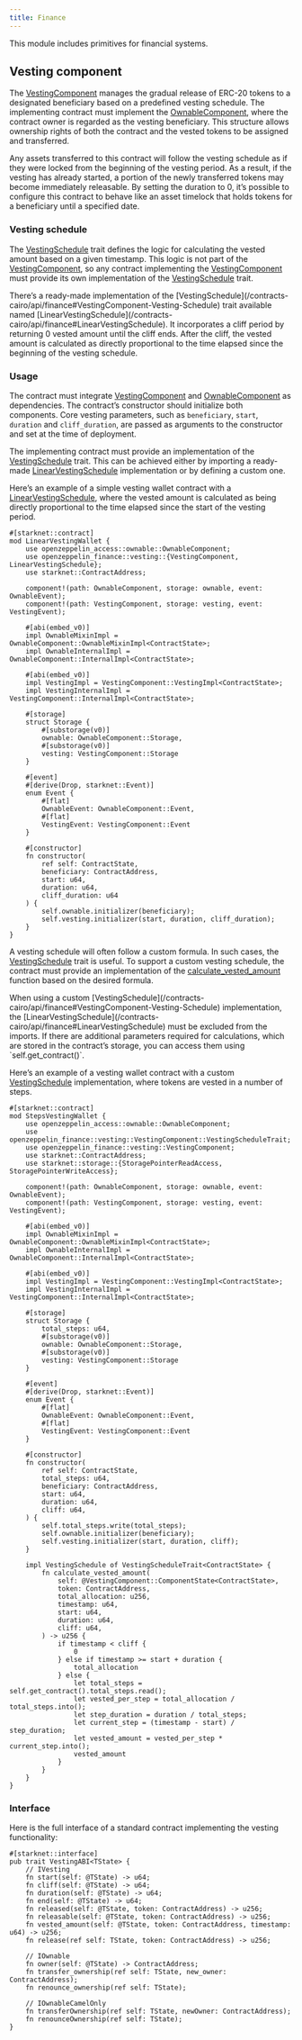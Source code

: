 ```yaml
---
title: Finance
---
```


This module includes primitives for financial systems.

## Vesting component

The [VestingComponent](/contracts-cairo/api/finance#VestingComponent) manages the gradual release of ERC-20 tokens to a designated beneficiary based on a predefined vesting schedule.
The implementing contract must implement the [OwnableComponent](/contracts-cairo/api/access#OwnableComponent), where the contract owner is regarded as the vesting beneficiary.
This structure allows ownership rights of both the contract and the vested tokens to be assigned and transferred.

<Callout>
Any assets transferred to this contract will follow the vesting schedule as if they were locked from the beginning of the vesting period.
As a result, if the vesting has already started, a portion of the newly transferred tokens may become immediately releasable.
</Callout>

<Callout>
By setting the duration to 0, it’s possible to configure this contract to behave like an asset timelock that holds tokens
for a beneficiary until a specified date.
</Callout>

### Vesting schedule

The [VestingSchedule](/contracts-cairo/api/finance#VestingComponent-Vesting-Schedule) trait defines the logic for calculating the vested amount based on a given timestamp. This
logic is not part of the [VestingComponent](/contracts-cairo/api/finance#VestingComponent), so any contract implementing the [VestingComponent](/contracts-cairo/api/finance#VestingComponent) must provide its own
implementation of the [VestingSchedule](/contracts-cairo/api/finance#VestingComponent-Vesting-Schedule) trait.

<Callout>
There’s a ready-made implementation of the [VestingSchedule](/contracts-cairo/api/finance#VestingComponent-Vesting-Schedule) trait available named [LinearVestingSchedule](/contracts-cairo/api/finance#LinearVestingSchedule).
It incorporates a cliff period by returning 0 vested amount until the cliff ends. After the cliff, the vested amount
is calculated as directly proportional to the time elapsed since the beginning of the vesting schedule.
</Callout>

### Usage

The contract must integrate [VestingComponent](/contracts-cairo/api/finance#VestingComponent) and [OwnableComponent](/contracts-cairo/api/access#OwnableComponent) as dependencies. The contract’s constructor
should initialize both components. Core vesting parameters, such as `beneficiary`, `start`, `duration`
and `cliff_duration`, are passed as arguments to the constructor and set at the time of deployment.

The implementing contract must provide an implementation of the [VestingSchedule](/contracts-cairo/api/finance#VestingComponent-Vesting-Schedule) trait. This can be achieved either by importing
a ready-made [LinearVestingSchedule](/contracts-cairo/api/finance#LinearVestingSchedule) implementation or by defining a custom one.

Here’s an example of a simple vesting wallet contract with a [LinearVestingSchedule](/contracts-cairo/api/finance#LinearVestingSchedule), where the vested amount
is calculated as being directly proportional to the time elapsed since the start of the vesting period.

```cairo
#[starknet::contract]
mod LinearVestingWallet {
    use openzeppelin_access::ownable::OwnableComponent;
    use openzeppelin_finance::vesting::{VestingComponent, LinearVestingSchedule};
    use starknet::ContractAddress;

    component!(path: OwnableComponent, storage: ownable, event: OwnableEvent);
    component!(path: VestingComponent, storage: vesting, event: VestingEvent);

    #[abi(embed_v0)]
    impl OwnableMixinImpl = OwnableComponent::OwnableMixinImpl<ContractState>;
    impl OwnableInternalImpl = OwnableComponent::InternalImpl<ContractState>;

    #[abi(embed_v0)]
    impl VestingImpl = VestingComponent::VestingImpl<ContractState>;
    impl VestingInternalImpl = VestingComponent::InternalImpl<ContractState>;

    #[storage]
    struct Storage {
        #[substorage(v0)]
        ownable: OwnableComponent::Storage,
        #[substorage(v0)]
        vesting: VestingComponent::Storage
    }

    #[event]
    #[derive(Drop, starknet::Event)]
    enum Event {
        #[flat]
        OwnableEvent: OwnableComponent::Event,
        #[flat]
        VestingEvent: VestingComponent::Event
    }

    #[constructor]
    fn constructor(
        ref self: ContractState,
        beneficiary: ContractAddress,
        start: u64,
        duration: u64,
        cliff_duration: u64
    ) {
        self.ownable.initializer(beneficiary);
        self.vesting.initializer(start, duration, cliff_duration);
    }
}
```

A vesting schedule will often follow a custom formula. In such cases, the [VestingSchedule](/contracts-cairo/api/finance#VestingComponent-Vesting-Schedule) trait is useful.
To support a custom vesting schedule, the contract must provide an implementation of the
[calculate_vested_amount](/contracts-cairo/api/finance#VestingComponent-calculate_vested_amount) function based on the desired formula.

<Callout>
When using a custom [VestingSchedule](/contracts-cairo/api/finance#VestingComponent-Vesting-Schedule) implementation, the [LinearVestingSchedule](/contracts-cairo/api/finance#LinearVestingSchedule) must be excluded from the imports.
</Callout>

<Callout>
If there are additional parameters required for calculations, which are stored in the contract’s storage, you can access them using `self.get_contract()`.
</Callout>

Here’s an example of a vesting wallet contract with a custom [VestingSchedule](/contracts-cairo/api/finance#VestingComponent-Vesting-Schedule) implementation, where tokens
are vested in a number of steps.

```cairo
#[starknet::contract]
mod StepsVestingWallet {
    use openzeppelin_access::ownable::OwnableComponent;
    use openzeppelin_finance::vesting::VestingComponent::VestingScheduleTrait;
    use openzeppelin_finance::vesting::VestingComponent;
    use starknet::ContractAddress;
    use starknet::storage::{StoragePointerReadAccess, StoragePointerWriteAccess};

    component!(path: OwnableComponent, storage: ownable, event: OwnableEvent);
    component!(path: VestingComponent, storage: vesting, event: VestingEvent);

    #[abi(embed_v0)]
    impl OwnableMixinImpl = OwnableComponent::OwnableMixinImpl<ContractState>;
    impl OwnableInternalImpl = OwnableComponent::InternalImpl<ContractState>;

    #[abi(embed_v0)]
    impl VestingImpl = VestingComponent::VestingImpl<ContractState>;
    impl VestingInternalImpl = VestingComponent::InternalImpl<ContractState>;

    #[storage]
    struct Storage {
        total_steps: u64,
        #[substorage(v0)]
        ownable: OwnableComponent::Storage,
        #[substorage(v0)]
        vesting: VestingComponent::Storage
    }

    #[event]
    #[derive(Drop, starknet::Event)]
    enum Event {
        #[flat]
        OwnableEvent: OwnableComponent::Event,
        #[flat]
        VestingEvent: VestingComponent::Event
    }

    #[constructor]
    fn constructor(
        ref self: ContractState,
        total_steps: u64,
        beneficiary: ContractAddress,
        start: u64,
        duration: u64,
        cliff: u64,
    ) {
        self.total_steps.write(total_steps);
        self.ownable.initializer(beneficiary);
        self.vesting.initializer(start, duration, cliff);
    }

    impl VestingSchedule of VestingScheduleTrait<ContractState> {
        fn calculate_vested_amount(
            self: @VestingComponent::ComponentState<ContractState>,
            token: ContractAddress,
            total_allocation: u256,
            timestamp: u64,
            start: u64,
            duration: u64,
            cliff: u64,
        ) -> u256 {
            if timestamp < cliff {
                0
            } else if timestamp >= start + duration {
                total_allocation
            } else {
                let total_steps = self.get_contract().total_steps.read();
                let vested_per_step = total_allocation / total_steps.into();
                let step_duration = duration / total_steps;
                let current_step = (timestamp - start) / step_duration;
                let vested_amount = vested_per_step * current_step.into();
                vested_amount
            }
        }
    }
}
```

### Interface

Here is the full interface of a standard contract implementing the vesting functionality:

```cairo
#[starknet::interface]
pub trait VestingABI<TState> {
    // IVesting
    fn start(self: @TState) -> u64;
    fn cliff(self: @TState) -> u64;
    fn duration(self: @TState) -> u64;
    fn end(self: @TState) -> u64;
    fn released(self: @TState, token: ContractAddress) -> u256;
    fn releasable(self: @TState, token: ContractAddress) -> u256;
    fn vested_amount(self: @TState, token: ContractAddress, timestamp: u64) -> u256;
    fn release(ref self: TState, token: ContractAddress) -> u256;

    // IOwnable
    fn owner(self: @TState) -> ContractAddress;
    fn transfer_ownership(ref self: TState, new_owner: ContractAddress);
    fn renounce_ownership(ref self: TState);

    // IOwnableCamelOnly
    fn transferOwnership(ref self: TState, newOwner: ContractAddress);
    fn renounceOwnership(ref self: TState);
}
```
